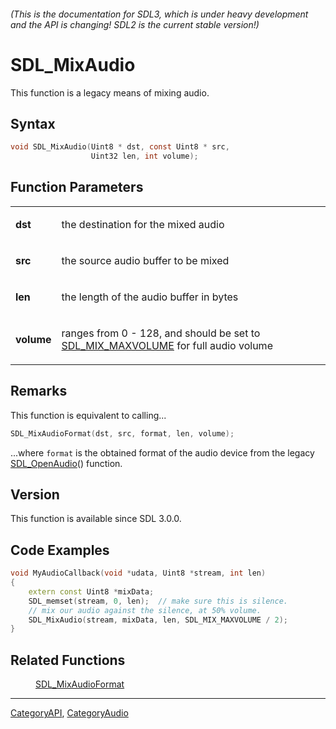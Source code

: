 ====== (This is the documentation for SDL3, which is under heavy development and the API is changing! SDL2 is the current stable version!) ======
= SDL_MixAudio =

This function is a legacy means of mixing audio.

== Syntax ==

<syntaxhighlight lang='c'>
void SDL_MixAudio(Uint8 * dst, const Uint8 * src,
                  Uint32 len, int volume);
</syntaxhighlight>

== Function Parameters ==

{|
|'''dst'''
|the destination for the mixed audio
|-
|'''src'''
|the source audio buffer to be mixed
|-
|'''len'''
|the length of the audio buffer in bytes
|-
|'''volume'''
|ranges from 0 - 128, and should be set to [[SDL_MIX_MAXVOLUME]] for full audio volume
|}

== Remarks ==

This function is equivalent to calling...

<syntaxhighlight lang='c'>
SDL_MixAudioFormat(dst, src, format, len, volume);
</syntaxhighlight>

...where <code>format</code> is the obtained format of the audio device
from the legacy [[SDL_OpenAudio]]() function.

== Version ==

This function is available since SDL 3.0.0.

== Code Examples ==

<syntaxhighlight lang='c++'>
void MyAudioCallback(void *udata, Uint8 *stream, int len)
{
    extern const Uint8 *mixData;
    SDL_memset(stream, 0, len);  // make sure this is silence.
    // mix our audio against the silence, at 50% volume.
    SDL_MixAudio(stream, mixData, len, SDL_MIX_MAXVOLUME / 2);
}
</syntaxhighlight>

== Related Functions ==

:[[SDL_MixAudioFormat]]

----
[[CategoryAPI]], [[CategoryAudio]]


